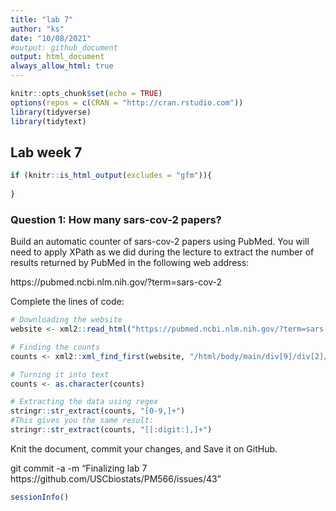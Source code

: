 ```yaml
---
title: "lab 7"
author: "ks"
date: "10/08/2021"
#output: github_document
output: html_document
always_allow_html: true
---
```


```r
knitr::opts_chunk$set(echo = TRUE)
options(repos = c(CRAN = "http://cran.rstudio.com"))
library(tidyverse)
library(tidytext)
```

## Lab week 7 

```r
if (knitr::is_html_output(excludes = "gfm")){
  
}
```
### Question 1: How many sars-cov-2 papers?

Build an automatic counter of sars-cov-2 papers using PubMed. You will need to apply XPath as we did during the lecture to extract the number of results returned by PubMed in the following web address:

https://pubmed.ncbi.nlm.nih.gov/?term=sars-cov-2

Complete the lines of code:
```r
# Downloading the website
website <- xml2::read_html("https://pubmed.ncbi.nlm.nih.gov/?term=sars-cov-2")

# Finding the counts
counts <- xml2::xml_find_first(website, "/html/body/main/div[9]/div[2]/div[2]/div[1]/span")

# Turning it into text
counts <- as.character(counts)

# Extracting the data using regex
stringr::str_extract(counts, "[0-9,]+")
#This gives you the same result:
stringr::str_extract(counts, "[[:digit:],]+")
```





Knit the document, commit your changes, and Save it on GitHub. 

git commit -a -m "Finalizing lab 7 https://github.com/USCbiostats/PM566/issues/43"


```r
sessionInfo()
```

